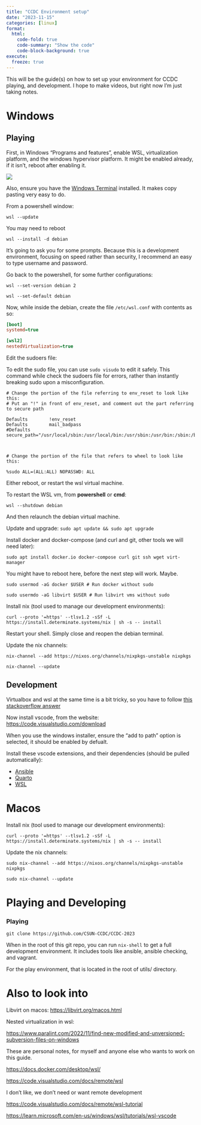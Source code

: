 ```yaml
---
title: "CCDC Environment setup"
date: "2023-11-15"
categories: [linux]
format:
  html:
    code-fold: true
    code-summary: "Show the code"
    code-block-background: true
execute:
  freeze: true
---
```


This will be the guide(s) on how to set up your environment for CCDC playing, and development. I hope to make videos, but right now I'm just taking notes.


# Windows

## Playing

First, in Windows "Programs and features", enable WSL, virtualization platform, and the windows hypervisor platform. It might be enabled already, if it isn't, reboot after enabling it.

![](https://code.visualstudio.com/assets/docs/remote/wsl-tutorial/windows-features.png)

Also, ensure you have the [Windows Terminal](https://aka.ms/terminal) installed. It makes copy pasting very easy to do. 

From a powershell window:


`wsl --update`  

You may need to reboot

`wsl --install -d debian`

It's going to ask you for some prompts. Because this is a development environment, focusing on speed rather than security, I recommend an easy to type username and password. 

Go back to the powershell, for some further configurations:

`wsl --set-version debian 2`

`wsl --set-default debian`


Now, while inside the debian, create the file `/etc/wsl.conf` with contents as so:

```.ini
[boot]
systemd=true

[wsl2]
nestedVirtualization=true
```

Edit the sudoers file:

To edit the sudo file, you can use `sudo visudo` to edit it safely. This command while check the sudoers file for errors, rather than instantly breaking sudo upon a misconfiguration.

```.default
# Change the portion of the file referring to env_reset to look like this:
# Put an "!" in front of env_reset, and comment out the part referring to secure path

Defaults        !env_reset
Defaults        mail_badpass
#Defaults       secure_path="/usr/local/sbin:/usr/local/bin:/usr/sbin:/usr/bin:/sbin:/bin" 



# Change the portion of the file that refers to wheel to look like this:

%sudo ALL=(ALL:ALL) NOPASSWD: ALL
```

Either reboot, or restart the wsl virtual machine.

To restart the WSL vm, from **powershell** or **cmd**:

`wsl --shutdown debian`

And then relaunch the debian virtual machine. 


Update and upgrade: `sudo apt update && sudo apt upgrade`


Install docker and docker-compose (and curl and git, other tools we will need later):

`sudo apt install docker.io docker-compose curl git ssh wget virt-manager`

You might have to reboot here, before the next step will work. Maybe.

`sudo usermod -aG docker $USER # Run docker without sudo`

`sudo usermdo -aG libvirt $USER # Run libvirt vms without sudo`


Install nix (tool used to manage our development environments):

`curl --proto '=https' --tlsv1.2 -sSf -L https://install.determinate.systems/nix | sh -s -- install`

Restart your shell. Simply close and reopen the debian terminal. 

Update the nix channels:

`nix-channel --add https://nixos.org/channels/nixpkgs-unstable nixpkgs`

`nix-channel --update`







## Development



Virtualbox and wsl at the same time is a bit tricky, so you have to follow [this stackoverflow answer](https://stackoverflow.com/a/69896662)


Now install vscode, from the website: <https://code.visualstudio.com/download>

When you use the windows installer, ensure the "add to path" option is selected, it should be enabled by defualt. 



Install these vscode extensions, and their dependencies (should be pulled automatically):

* [Ansible](https://marketplace.visualstudio.com/items?itemName=redhat.ansible)
* [Quarto](https://marketplace.visualstudio.com/items?itemName=quarto.quarto)
* [WSL](https://marketplace.visualstudio.com/items?itemName=ms-vscode-remote.remote-wsl)



# Macos

Install nix (tool used to manage our development environments):

`curl --proto '=https' --tlsv1.2 -sSf -L https://install.determinate.systems/nix | sh -s -- install`

Update the nix channels:

`sudo nix-channel --add https://nixos.org/channels/nixpkgs-unstable nixpkgs`

`sudo nix-channel --update`



# Playing and Developing

### Playing

`git clone https://github.com/CSUN-CCDC/CCDC-2023`

When in the root of this git repo, you can run `nix-shell` to get a full development environment. It includes tools like ansible, ansible checking, and vagrant. 

For the play environment, that is located in the root of utils/ directory. 




# Also to look into


Libvirt on macos: <https://libvirt.org/macos.html>

Nested virtualization in wsl:

<https://www.paralint.com/2022/11/find-new-modified-and-unversioned-subversion-files-on-windows>

These are personal notes, for myself and anyone else who wants to work on this guide.

<https://docs.docker.com/desktop/wsl/>


<https://code.visualstudio.com/docs/remote/wsl>

I don't like, we don't need or want remote development

<https://code.visualstudio.com/docs/remote/wsl-tutorial>

<https://learn.microsoft.com/en-us/windows/wsl/tutorials/wsl-vscode>
